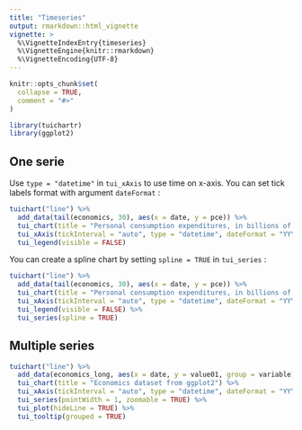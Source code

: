 ```yaml
---
title: "Timeseries"
output: rmarkdown::html_vignette
vignette: >
  %\VignetteIndexEntry{timeseries}
  %\VignetteEngine{knitr::rmarkdown}
  %\VignetteEncoding{UTF-8}
---
```


```r
knitr::opts_chunk$set(
  collapse = TRUE,
  comment = "#>"
)
```

```r
library(tuichartr)
library(ggplot2)
```



## One serie

Use `type = "datetime"` in `tui_xAxis` to use time on x-axis. You can set tick labels format with argument `dateFormat` :


```r
tuichart("line") %>% 
  add_data(tail(economics, 30), aes(x = date, y = pce)) %>% 
  tui_chart(title = "Personal consumption expenditures, in billions of dollars") %>% 
  tui_xAxis(tickInterval = "auto", type = "datetime", dateFormat = "YYYY-MM") %>% 
  tui_legend(visible = FALSE)
```


You can create a spline chart by setting `spline = TRUE` in `tui_series` :

```r
tuichart("line") %>% 
  add_data(tail(economics, 30), aes(x = date, y = pce)) %>% 
  tui_chart(title = "Personal consumption expenditures, in billions of dollars") %>% 
  tui_xAxis(tickInterval = "auto", type = "datetime", dateFormat = "YYYY-MM") %>% 
  tui_legend(visible = FALSE) %>% 
  tui_series(spline = TRUE)
```




## Multiple series

```r
tuichart("line") %>% 
  add_data(economics_long, aes(x = date, y = value01, group = variable)) %>% 
  tui_chart(title = "Economics dataset from ggplot2") %>% 
  tui_xAxis(tickInterval = "auto", type = "datetime", dateFormat = "YYYY-MM") %>% 
  tui_series(pointWidth = 1, zoomable = TRUE) %>% 
  tui_plot(hideLine = TRUE) %>% 
  tui_tooltip(grouped = TRUE)
```







